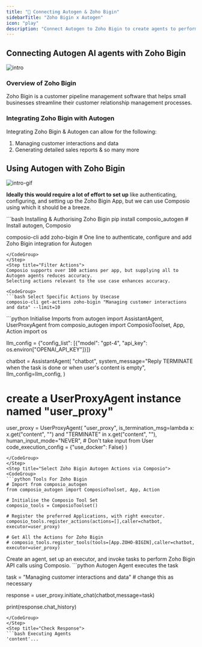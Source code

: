 ```yaml
---
title: "🚀 Connecting Autogen & Zoho Bigin"
sidebarTitle: "Zoho Bigin x Autogen"
icon: "play"
description: "Connect Autogen to Zoho Bigin to create agents to perform tasks using natural language"
---
```


## Connecting Autogen AI agents with Zoho Bigin
![intro](/media/intro.jpg)

### Overview of Zoho Bigin

Zoho Bigin is a customer pipeline management software that helps small businesses streamline their customer relationship management processes.

### Integrating Zoho Bigin with Autogen

Integrating Zoho Bigin & Autogen can allow for the following:

1. Managing customer interactions and data
2. Generating detailed sales reports
& so many more

## Using Autogen with Zoho Bigin
![intro-gif](/media/intro.gif)
<Steps>
<Step title="Setting Up the Environment">

**Ideally this would require a lot of effort to set up** like authenticating, configuring, and setting up the Zoho Bigin App, but we can use Composio using which it should be a breeze.

<CodeGroup>
```bash Installing & Authorising Zoho Bigin
pip install composio_autogen # Install autogen, Composio 

composio-cli add zoho-bigin # One line to authenticate, configure and add Zoho Bigin integration for Autogen
```
</CodeGroup>
</Step>
<Step title="Filter Actions">
Composio supports over 100 actions per app, but supplying all to Autogen agents reduces accuracy.
Selecting actions relevant to the use case enhances accuracy.

<CodeGroup>
```bash Select Specific Actions by Usecase
composio-cli get-actions zoho-bigin "Managing customer interactions and data" --limit=10
```
</CodeGroup>

</Step>
<Step title="Import Base Packages">

<CodeGroup>
```python Initialise Imports
from autogen import AssistantAgent, UserProxyAgent
from composio_autogen import ComposioToolset, App, Action
import os

llm_config = {"config_list": [{"model": "gpt-4", "api_key": os.environ["OPENAI_API_KEY"]}]}

chatbot = AssistantAgent(
    "chatbot",
    system_message="Reply TERMINATE when the task is done or when user's content is empty",
    llm_config=llm_config,
)

# create a UserProxyAgent instance named "user_proxy"
user_proxy = UserProxyAgent(
    "user_proxy",
    is_termination_msg=lambda x: x.get("content", "") and "TERMINATE" in x.get("content", ""),
    human_input_mode="NEVER", # Don't take input from User
    code_execution_config = {"use_docker": False}
)
```
</CodeGroup>
</Step>
<Step title="Select Zoho Bigin Autogen Actions via Composio">
<CodeGroup>
```python Tools For Zoho Bigin
# Import from composio_autogen
from composio_autogen import ComposioToolset, App, Action

# Initialise the Composio Tool Set
composio_tools = ComposioToolset()

# Register the preferred Applications, with right executor. 
composio_tools.register_actions(actions=[],caller=chatbot, executor=user_proxy)

# Get All the Actions for Zoho Bigin
# composio_tools.register_tools(tools=[App.ZOHO-BIGIN],caller=chatbot, executor=user_proxy) 
```
</CodeGroup>
</Step>
<Step title="Execute the Agent">
Create an agent, set up an executor, and invoke tasks to perform Zoho Bigin API calls using Composio. 
<CodeGroup>
```python Autogen Agent executes the task

task = "Managing customer interactions and data" # change this as necessary

response = user_proxy.initiate_chat(chatbot,message=task)

print(response.chat_history)
```
</CodeGroup>
</Step>
<Step title="Check Response">
```bash Executing Agents
'content'...
```
</Step>
</Steps>

